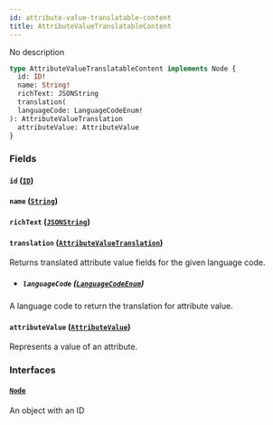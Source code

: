 ```yaml
---
id: attribute-value-translatable-content
title: AttributeValueTranslatableContent
---
```



No description

```graphql
type AttributeValueTranslatableContent implements Node {
  id: ID!
  name: String!
  richText: JSONString
  translation(
  languageCode: LanguageCodeEnum!
): AttributeValueTranslation
  attributeValue: AttributeValue
}
```


### Fields

#### `id` ([`ID`](../../../developer/api-reference/scalars/id))




#### `name` ([`String`](../../../developer/api-reference/scalars/string))




#### `richText` ([`JSONString`](../../../developer/api-reference/scalars/jsonstring))




#### `translation` ([`AttributeValueTranslation`](../../../developer/api-reference/objects/attribute-value-translation))

Returns translated attribute value fields for the given language code.
- ##### `languageCode` ([`LanguageCodeEnum`](../../../developer/api-reference/enums/language-code-enum))

A language code to return the translation for attribute value.


#### `attributeValue` ([`AttributeValue`](../../../developer/api-reference/objects/attribute-value))

Represents a value of an attribute.


### Interfaces

#### [`Node`](../../../developer/api-reference/interfaces/node) 

An object with an ID




